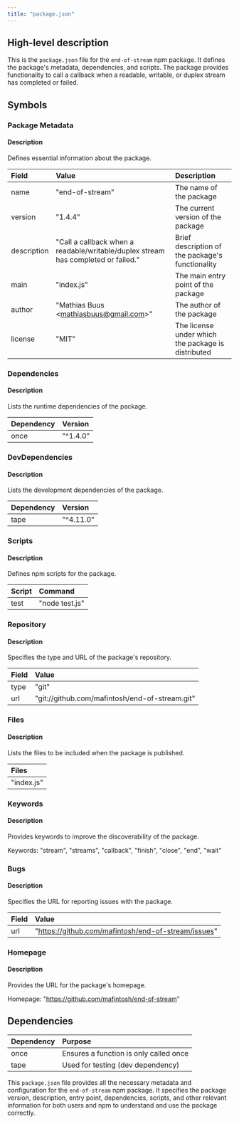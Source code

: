 ```yaml
---
title: "package.json"
---
```


## High-level description
This is the `package.json` file for the `end-of-stream` npm package. It defines the package's metadata, dependencies, and scripts. The package provides functionality to call a callback when a readable, writable, or duplex stream has completed or failed.

## Symbols

### Package Metadata
#### Description
Defines essential information about the package.

| Field | Value | Description |
|:------|:------|:------------|
| name | "end-of-stream" | The name of the package |
| version | "1.4.4" | The current version of the package |
| description | "Call a callback when a readable/writable/duplex stream has completed or failed." | Brief description of the package's functionality |
| main | "index.js" | The main entry point of the package |
| author | "Mathias Buus &lt;mathiasbuus@gmail.com&gt;" | The author of the package |
| license | "MIT" | The license under which the package is distributed |

### Dependencies
#### Description
Lists the runtime dependencies of the package.

| Dependency | Version |
|:-----------|:--------|
| once | "^1.4.0" |

### DevDependencies
#### Description
Lists the development dependencies of the package.

| Dependency | Version |
|:-----------|:--------|
| tape | "^4.11.0" |

### Scripts
#### Description
Defines npm scripts for the package.

| Script | Command |
|:-------|:--------|
| test | "node test.js" |

### Repository
#### Description
Specifies the type and URL of the package's repository.

| Field | Value |
|:------|:------|
| type | "git" |
| url | "git://github.com/mafintosh/end-of-stream.git" |

### Files
#### Description
Lists the files to be included when the package is published.

| Files |
|:------|
| "index.js" |

### Keywords
#### Description
Provides keywords to improve the discoverability of the package.

Keywords: "stream", "streams", "callback", "finish", "close", "end", "wait"

### Bugs
#### Description
Specifies the URL for reporting issues with the package.

| Field | Value |
|:------|:------|
| url | "https://github.com/mafintosh/end-of-stream/issues" |

### Homepage
#### Description
Provides the URL for the package's homepage.

Homepage: "https://github.com/mafintosh/end-of-stream"

## Dependencies
| Dependency | Purpose |
|:-----------|:--------|
| once | Ensures a function is only called once |
| tape | Used for testing (dev dependency) |

This `package.json` file provides all the necessary metadata and configuration for the `end-of-stream` npm package. It specifies the package version, description, entry point, dependencies, scripts, and other relevant information for both users and npm to understand and use the package correctly.